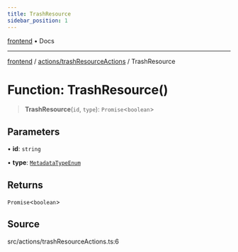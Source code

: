 ```yaml
---
title: TrashResource
sidebar_position: 1
---
```


[frontend](../../..) • Docs

***

[frontend](../../..) / [actions/trashResourceActions](..) / TrashResource

# Function: TrashResource()

> **TrashResource**(`id`, `type`): `Promise`\<`boolean`\>

## Parameters

• **id**: `string`

• **type**: [`MetadataTypeEnum`](../../../context/sidebar-provider/enumerations/MetadataTypeEnum)

## Returns

`Promise`\<`boolean`\>

## Source

src/actions/trashResourceActions.ts:6
